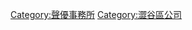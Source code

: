 {{Catmore}}
{{DEFAULTSORT:Ken Production}}
[[Category:聲優事務所|Category:聲優事務所]]
[[Category:澀谷區公司|Category:澀谷區公司]]